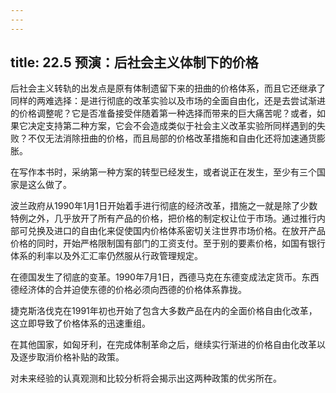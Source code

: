 ```yaml
---
---
---
```

title: 22.5 预演：后社会主义体制下的价格
---



后社会主义转轨的出发点是原有体制遗留下来的扭曲的价格体系，而且它还继承了同样的两难选择：是进行彻底的改革实验以及市场的全面自由化，还是去尝试渐进的价格调整呢？它是否准备接受伴随着第一种选择而带来的巨大痛苦呢？或者，如果它决定支持第二种方案，它会不会造成类似于社会主义改革实验所同样遇到的失败？不仅无法消除扭曲的价格，而且局部的价格改革措施和自由化还将加速通货膨胀。

在写作本书时，采纳第一种方案的转型已经发生，或者说正在发生，至少有三个国家是这么做了。

波兰政府从1990年1月1日开始着手进行彻底的经济改革，措施之一就是除了少数特例之外，几乎放开了所有产品的价格，把价格的制定权让位于市场。通过推行内部可兑换及进口的自由化来促使国内价格体系密切关注世界市场价格。在放开产品价格的同时，开始严格限制国有部门的工资支付。至于别的要素价格，如国有银行体系的利率以及外汇汇率仍然服从行政管理规定。

在德国发生了彻底的变革。1990年7月1日，西德马克在东德变成法定货币。东西德经济体的合并迫使东德的价格必须向西德的价格体系靠拢。

捷克斯洛伐克在1991年初也开始了包含大多数产品在内的全面价格自由化改革，这立即导致了价格体系的迅速重组。

在其他国家，如匈牙利，在完成体制革命之后，继续实行渐进的价格自由化改革以及逐步取消价格补贴的政策。

对未来经验的认真观测和比较分析将会揭示出这两种政策的优劣所在。
